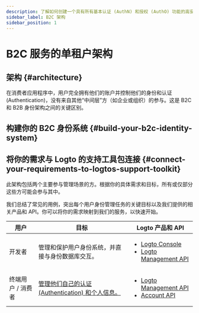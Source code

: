 ```yaml
---
description: 了解如何创建一个具有所有基本认证 (AuthN) 和授权 (AuthO) 功能的高安全性客户身份系统。
sidebar_label: B2C 架构
sidebar_position: 1
---
```




# B2C 服务的单租户架构

## 架构 \{#architecture}

在消费者应用程序中，用户完全拥有他们的账户并控制他们的身份和认证 (Authentication)，没有来自其他“中间层”方（如企业或组织）的参与。这是 B2C 和 B2B 身份架构之间的关键区别。

<ImageB2c width="100%" height="auto" />

## 构建你的 B2C 身份系统 \{#build-your-b2c-identity-system}

<GenericFeatures />

## 将你的需求与 Logto 的支持工具包连接 \{#connect-your-requirements-to-logtos-support-toolkit}

此架构包括两个主要参与管理场景的方。根据你的具体需求和目标，所有或仅部分这些方可能会参与其中。

我们总结了常见的用例，突出每个用户身份管理任务的关键目标以及我们提供的相关产品和 API。你可以将你的需求映射到我们的服务，以快速开始。

| 用户              | 目标                                                                | Logto 产品和 API                                                                                                                                                 |
| ----------------- | ------------------------------------------------------------------- | ---------------------------------------------------------------------------------------------------------------------------------------------------------------- |
| 开发者            | 管理和保护用户身份系统，并直接与身份数据库交互。                    | <ul><li>[Logto Console](https://cloud.logto.io)</li><li>[Logto Management API](https://openapi.logto.io/)</li></ul>                                              |
| 终端用户 / 消费者 | [管理他们自己的认证 (Authentication) 和个人信息。](/end-user-flows) | <ul><li>[Logto Management API](https://openapi.logto.io/)</li><li>[Account API](https://openapi.logto.io/operation/operation-getaccountcentersettings)</li></ul> |

<RelatedResource />
